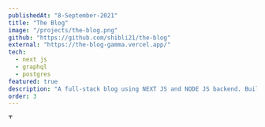 ```yaml
---
publishedAt: "8-September-2021"
title: "The Blog"
image: "/projects/the-blog.png"
github: "https://github.com/shibli21/the-blog"
external: "https://the-blog-gamma.vercel.app/"
tech:
  - next js
  - graphql
  - postgres
featured: true
description: "A full-stack blog using NEXT JS and NODE JS backend. Built this for my database course at the University."
order: 3
---
```


<Image
  alt="The Blog"
  src="/projects/the-blog.png"
  height="9"
  width="16"
  objectFit="cover"
  layout="responsive"
  priority
/>
